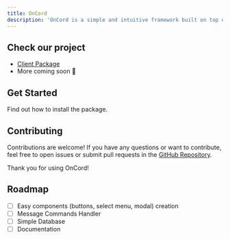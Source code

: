 ```yaml
---
title: OnCord
description: 'OnCord is a simple and intuitive framework built on top of discord.js, designed to simplify your Discord bot development.'
---
```


## Check our project
- [Client Package](https://github.com/igorwastaken/oncord/tree/main/packages/client)
- More coming soon 👀

## Get Started
<CardGroup cols={2}>
  <Card 
    title="Installation"
    icon="download"
    href="/installation">
      Find out how to install the package.
  </Card>
</CardGroup>

## Contributing

Contributions are welcome! If you have any questions or want to contribute, feel free to open issues or submit pull requests in the [GitHub Repository](https://github.com/igorwastaken/oncord).

Thank you for using OnCord!

## Roadmap
- [ ] Easy components (buttons, select menu, modal) creation
- [ ] Message Commands Handler
- [ ] Simple Database
- [ ] Documentation
